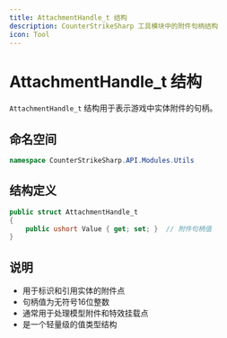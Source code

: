 ```yaml
---
title: AttachmentHandle_t 结构
description: CounterStrikeSharp 工具模块中的附件句柄结构
icon: Tool
---
```


# AttachmentHandle_t 结构

`AttachmentHandle_t` 结构用于表示游戏中实体附件的句柄。

## 命名空间

```csharp
namespace CounterStrikeSharp.API.Modules.Utils
```

## 结构定义

```csharp
public struct AttachmentHandle_t
{
    public ushort Value { get; set; }  // 附件句柄值
}
```

## 说明

- 用于标识和引用实体的附件点
- 句柄值为无符号16位整数
- 通常用于处理模型附件和特效挂载点
- 是一个轻量级的值类型结构
``` 